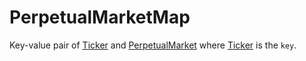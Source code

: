 # PerpetualMarketMap

Key-value pair of [Ticker] and [PerpetualMarket] where [Ticker] is the `key`.

[Ticker]: /types/ticker
[PerpetualMarket]: /types/perpetual_market
